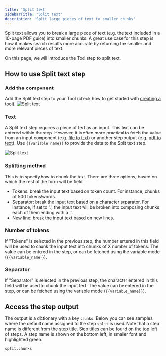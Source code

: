 ```yaml
---
title: 'Split text'
sidebarTitle: 'Split text'
description: 'Split large pieces of text to smaller chunks'
---
```


Split text allows you to break a large piece of text (e.g. the text included in a 10-page PDF guide) into
smaller chunks. A great use case for this step is how it makes search results more accurate by returning 
the smaller and more relevant pieces of text.

On this page, we will introduce the Tool step to split text.

## How to use Split text step

### Add the component
Add the Split text step to your Tool (check how to get started with 
[creating a tool](/build-custom-tools/tool-steps/getting-started)).
![Split text](/images/build-custom-tools/tool-step/split-text-get-started.png)

### Text
A Split text step requires a piece of text as an input. This text can be entered within the step. 
However, it is often more practical to fetch the value from an input component (e.g. [file to text](/build-custom-tools/user-inputs/file-to-text)) or 
another step output (e.g. [pdf to text](/build-custom-tools/tool-steps/convert-pdf-to-text)). 
Use `{{variable name}}` to provide the data to the Split text step.

![Split text](/images/build-custom-tools/tool-step/split-text-fields.png)

### Splitting method
This is to specify how to chunk the text. There are three options, based on which the rest of the form will 
be field.

* Tokens: break the input text based on token count. For instance, chunks of 500 tokens/words.
* Separator: break the input text based on a character separator. For instance, if set to '.', the
input text will be broken into composing chunks each of them ending with a '.'.
* New line: break the input text based on new lines.

### Number of tokens
If "Tokens" is selected in the previous step, the number entered in this field will be used to chunk the input text
into chunks of X number of tokens. The value can be entered in the step, or can be fetched using the variable 
mode (`{{variable_name}}`).


### Separator
If "Separator" is selected in the previous step, the character entered in this field will be used to chunk the input text.
The value can be entered in the step, or can be fetched using the variable 
mode (`{{variable_name}}`).

<Snippet file="components/tools/step-general.mdx" />

## Access the step output
The output is a dictionary with a key `chunks`. 
Below you can see samples where the default name assigned to the step `split` is used.
Note that a step name is different from the step title. Step titles can be found on the top left
of steps. A step name is shown on the bottom left, in smaller font and highlighted green.

```
split.chunks
```

